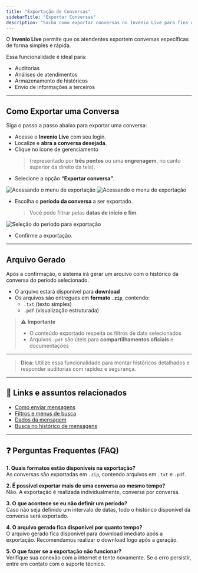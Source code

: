 ```yaml
---
title: "Exportação de Conversas"
sidebarTitle: "Exportar Conversas"
description: "Saiba como exportar conversas no Invenio Live para fins de auditoria, análise ou armazenamento."
---
```


O **Invenio Live** permite que os atendentes exportem conversas específicas de forma simples e rápida.

Essa funcionalidade é ideal para:

- Auditorias  
- Análises de atendimentos  
- Armazenamento de históricos  
- Envio de informações a terceiros  

---

##  Como Exportar uma Conversa

Siga o passo a passo abaixo para exportar uma conversa:

- Acesse o **Invenio Live** com seu login.  
- Localize e **abra a conversa desejada**.  
- Clique no ícone de gerenciamento  
   > (representado por **três pontos** ou uma **engrenagem**, no canto superior da direito da tela).  
- Selecione a opção **“Exportar conversa”**.

![Acessando o menu de exportação](https://robbublob.blob.core.windows.net/docs/invenio-live/Exporta%20Conversa/ExportaConversaEngrenagem.png)
![Acessando o menu de exportação](https://robbublob.blob.core.windows.net/docs/invenio-live/Exporta%20Conversa/ExportarConversa.png)

- Escolha o **período da conversa** a ser exportado.  
   > Você pode filtrar pelas **datas de início e fim**.

![Seleção do período para exportação](https://robbublob.blob.core.windows.net/docs/invenio-live/Exporta%20Conversa/ExportaConversa2.png)

- Confirme a exportação.

---

##  Arquivo Gerado

Após a confirmação, o sistema irá gerar um arquivo com o histórico da conversa do período selecionado.

- O arquivo estará disponível para **download**
- Os arquivos são entregues em **formato `.zip`**, contendo:
  - `.txt` (texto simples)
  - `.pdf` (visualização estruturada)

> ⚠️ **Importante**  
> - O conteúdo exportado respeita os filtros de data selecionados  
> - Arquivos `.pdf` são úteis para **compartilhamentos oficiais** e documentações  

---

>  **Dica:** Utilize essa funcionalidade para montar históricos detalhados e responder auditorias com rapidez e segurança.  

---

## 🔗 Links e assuntos relacionados

- [Como enviar mensagens](https://docs.robbu.global/docs/live/enviar-mensagem)  
- [Filtros e menus de busca](https://docs.robbu.global/docs/live/filtros-e-menus-de-busca)  
- [Dados da mensagem](https://docs.robbu.global/docs/live/dados-da-mensagem)  
- [Busca no histórico de mensagens](https://docs.robbu.global/docs/live/busca-mensagem-historico)  

---

## ❓ Perguntas Frequentes (FAQ)

**1. Quais formatos estão disponíveis na exportação?**  
As conversas são exportadas em `.zip`, contendo arquivos em `.txt` e `.pdf`.

**2. É possível exportar mais de uma conversa ao mesmo tempo?**  
Não. A exportação é realizada individualmente, conversa por conversa.

**3. O que acontece se eu não definir um período?**  
Caso não seja definido um intervalo de datas, todo o histórico disponível da conversa será exportado.

**4. O arquivo gerado fica disponível por quanto tempo?**  
O arquivo gerado fica disponível para download imediato após a exportação. Recomendamos realizar o download logo após a geração.

**5. O que fazer se a exportação não funcionar?**  
Verifique sua conexão com a internet e tente novamente. Se o erro persistir, entre em contato com o suporte técnico.


